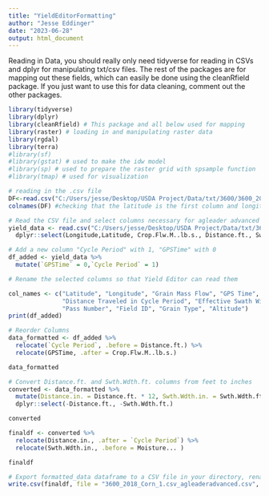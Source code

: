 ```yaml
---
title: "YieldEditorFormatting"
author: "Jesse Eddinger"
date: "2023-06-28"
output: html_document
---
```

Reading in Data, you should really only need tidyverse for reading in CSVs and dplyr for manipulating txt/csv files. The rest of the packages are for mapping out these fields, which can easily be done using the cleanRfield package. If you just want to use this for data cleaning, comment out the other packages. 

```r
library(tidyverse)
library(dplyr)
library(cleanRfield) # This package and all below used for mapping
library(raster) # loading in and manipulating raster data
library(rgdal) 
library(terra)
#library(sf)
#library(gstat) # used to make the idw model
#library(sp) # used to prepare the raster grid with spsample function
#library(tmap) # used for visualization
```

```r
# reading in the .csv file
DF<-read.csv("C:/Users/jesse/Desktop/USDA Project/Data/txt/3600/3600_2018_Corn_1.csv")
colnames(DF) #checking that the latitude is the first column and longitude is the second column
```

```r
# Read the CSV file and select columns necessary for agleader advanced format in order
yield_data <- read.csv("C:/Users/jesse/Desktop/USDA Project/Data/txt/3600/3600_2018_Corn_1.csv") %>%
  dplyr::select(Longitude,Latitude, Crop.Flw.M..lb.s., Distance.ft., Swth.Wdth.ft., Moisture..., Pass.Num, Field, Product, Elevation.ft.)

# Add a new column "Cycle Period" with 1, "GPSTime" with 0
df_added <- yield_data %>%
  mutate(`GPSTime` = 0,`Cycle Period` = 1)

# Rename the selected columns so that Yield Editor can read them

col_names <- c("Latitude", "Longitude", "Grain Mass Flow", "GPS Time", "Cycle Period",
               "Distance Traveled in Cycle Period", "Effective Swath Width", "Moisture Content",
               "Pass Number", "Field ID", "Grain Type", "Altitude")
print(df_added)

```


```r
# Reorder Columns
data_formatted <- df_added %>%
  relocate(`Cycle Period`, .before = Distance.ft.) %>%
  relocate(GPSTime, .after = Crop.Flw.M..lb.s.)

data_formatted

```

```r
# Convert Distance.ft. and Swth.Wdth.ft. columns from feet to inches
converted <- data_formatted %>%
  mutate(Distance.in. = Distance.ft. * 12, Swth.Wdth.in. = Swth.Wdth.ft. * 12) %>%
  dplyr::select(-Distance.ft., -Swth.Wdth.ft.)

converted
```


```r
finaldf <- converted %>%
  relocate(Distance.in., .after = `Cycle Period`) %>%
  relocate(Swth.Wdth.in., .before = Moisture... )

finaldf
```


```r
# Export formatted_data dataframe to a CSV file in your directory, rename file
write.csv(finaldf, file = "3600_2018_Corn_1.csv_agleaderadvanced.csv", row.names = FALSE)
```


